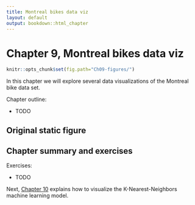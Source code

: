 ```yaml
---
title: Montreal bikes data viz
layout: default
output: bookdown::html_chapter
---
```


# Chapter 9, Montreal bikes data viz

```r
knitr::opts_chunk$set(fig.path="Ch09-figures/")
```

In this chapter we will explore several data visualizations of the
Montreal bike data set.

Chapter outline:

* TODO

## Original static figure {#static}

## Chapter summary and exercises {#exercises}

Exercises:

* TODO

Next, [Chapter 10](Ch10-nearest-neighbors.html) explains how to visualize the
K-Nearest-Neighbors machine learning model.
